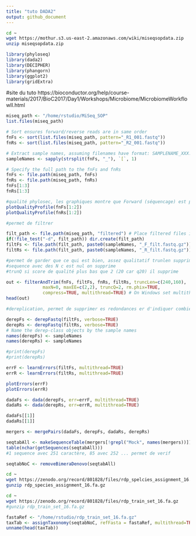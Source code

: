 ```yaml
---
title: "tuto DADA2"
output: github_document
---
```

```bash
cd ~
wget https://mothur.s3.us-east-2.amazonaws.com/wiki/miseqsopdata.zip
unzip miseqsopdata.zip
```

```r
library(phyloseq)
library(dada2)
library(DECIPHER)
library(phangorn)
library(ggplot2)
library(gridExtra)
```
#site du tuto https://bioconductor.org/help/course-materials/2017/BioC2017/Day1/Workshops/Microbiome/MicrobiomeWorkflowII.html
```r
miseq_path <- "/home/rstudio/MiSeq_SOP"
list.files(miseq_path)
```

```r
# Sort ensures forward/reverse reads are in same order
fnFs <- sort(list.files(miseq_path, pattern="_R1_001.fastq"))
fnRs <- sort(list.files(miseq_path, pattern="_R2_001.fastq"))

# Extract sample names, assuming filenames have format: SAMPLENAME_XXX.fastq
sampleNames <- sapply(strsplit(fnFs, "_"), `[`, 1)

# Specify the full path to the fnFs and fnRs
fnFs <- file.path(miseq_path, fnFs)
fnRs <- file.path(miseq_path, fnRs)
fnFs[1:3]
fnRs[1:3]
```

```r
#qualité phylosec, les graphiques montre que Forward (séquencage) est plus qualitatif que Reverse 
plotQualityProfile(fnFs[1:2])
plotQualityProfile(fnRs[1:2])
```

```r
#permet de filtrer 

filt_path <- file.path(miseq_path, "filtered") # Place filtered files in filtered/ subdirectory
if(!file_test("-d", filt_path)) dir.create(filt_path)
filtFs <- file.path(filt_path, paste0(sampleNames, "_F_filt.fastq.gz"))
filtRs <- file.path(filt_path, paste0(sampleNames, "_R_filt.fastq.gz"))
```

```r
#permet de garder que ce qui est bien, assez qualitatif trunlen supprime pour F apres 240 et pour R après 160
#sequence avec des N c est nul on supprime
#trunQ si score de qualité plus bas que 2 (20 car q20) il supprime

out <- filterAndTrim(fnFs, filtFs, fnRs, filtRs, truncLen=c(240,160),
              maxN=0, maxEE=c(2,2), truncQ=2, rm.phix=TRUE,
              compress=TRUE, multithread=TRUE) # On Windows set multithread=FALSE
head(out)
```

```r
#dereplication, permet de supprimer es redondances er d'indiquer combien il y en avait

derepFs <- derepFastq(filtFs, verbose=TRUE)
derepRs <- derepFastq(filtRs, verbose=TRUE)
# Name the derep-class objects by the sample names
names(derepFs) <- sampleNames
names(derepRs) <- sampleNames

#print(derepFs)
#print(derepRs)
```

```r
errF <- learnErrors(filtFs, multithread=TRUE)
errR <- learnErrors(filtRs, multithread=TRUE)
```
```r
plotErrors(errF)
plotErrors(errR)
```

```r
dadaFs <- dada(derepFs, err=errF, multithread=TRUE)
dadaRs <- dada(derepRs, err=errR, multithread=TRUE)
```

```r
dadaFs[[1]]
dadaRs[[1]]
```
```r
mergers <- mergePairs(dadaFs, derepFs, dadaRs, derepRs)
```

```r
seqtabAll <- makeSequenceTable(mergers[!grepl("Mock", names(mergers))])
table(nchar(getSequences(seqtabAll)))
#1 sequence avec 251 caractère, 85 avec 252 ... permet de verif 
```
```r
seqtabNoC <- removeBimeraDenovo(seqtabAll)
```

```bash
cd ~
wget https://zenodo.org/record/801828/files/rdp_spelcies_assignment_16.fa.gz
gunzip rdp_species_assignment_16.fa.gz
```

```bash
cd ~
wget https://zenodo.org/record/801828/files/rdp_train_set_16.fa.gz
#gunzip rdp_train_set_16.fa.gz
```

```r
fastaRef <- "/home/rstudio/rdp_train_set_16.fa.gz"
taxTab <- assignTaxonomy(seqtabNoC, refFasta = fastaRef, multithread=TRUE)
unname(head(taxTab))
```










